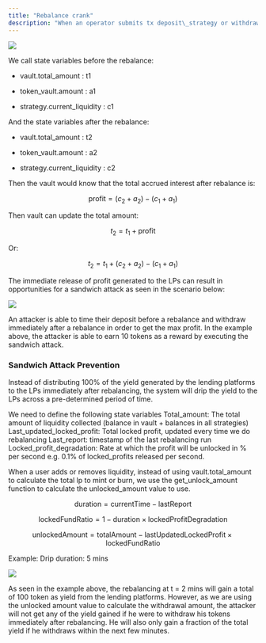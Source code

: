 ```yaml
---
title: "Rebalance crank"
description: "When an operator submits tx deposit\_strategy or withdraw_strategy, we call this the rebalance crank."
---
```


<Frame>
  <img src="/images/dynamic-vault-integration/dynamic-vaults/hermes-meteoras-keeper/image-1.png" />
</Frame>

We call state variables before the rebalance:

* vault.total\_amount : t1

* token\_vault.amount : a1

* strategy.current\_liquidity : c1

And the state variables after the rebalance:

* vault.total\_amount : t2

* token\_vault.amount : a2

* strategy.current\_liquidity : c2

Then the vault would know that the total accrued interest after rebalance is:

$$
\text{profit} = (c_2 + a_2) - (c_1 + a_1)
$$

Then vault can update the total amount:

$$
t_2 = t_1 + \text{profit}
$$

Or:

$$
t_2 = t_1 + (c_2 + a_2) - (c_1 + a_1)
$$

The immediate release of profit generated to the LPs can result in opportunities for a sandwich attack as seen in the scenario below:

<Frame>
  <img src="/images/dynamic-vault-integration/dynamic-vaults/hermes-meteoras-keeper/image-2.png" />
</Frame>

An attacker is able to time their deposit before a rebalance and withdraw immediately after a rebalance in order to get the max profit. In the example above, the attacker is able to earn 10 tokens as a reward by executing the sandwich attack.

### Sandwich Attack Prevention

Instead of distributing 100% of the yield generated by the lending platforms to the LPs immediately after rebalancing, the system will drip the yield to the LPs across a pre-determined period of time.

We need to define the following state variables Total\_amount: The total amount of liquidity collected (balance in vault + balances in all strategies) Last\_updated\_locked\_profit: Total locked profit, updated every time we do rebalancing Last\_report: timestamp of the last rebalancing run Locked\_profit\_degradation: Rate at which the profit will be unlocked in % per second e.g. 0.1% of locked\_profits released per second.

When a user adds or removes liquidity, instead of using vault.total\_amount to calculate the total lp to mint or burn, we use the get\_unlock\_amount function to calculate the unlocked\_amount value to use.

$$
\text{duration} = \text{currentTime} - \text{lastReport}
$$

$$
\text{lockedFundRatio} = 1 - \text{duration} \times \text{lockedProfitDegradation}
$$

$$
\text{unlockedAmount} = \text{totalAmount} - \text{lastUpdatedLockedProfit} \times \text{lockedFundRatio}
$$

Example: Drip duration: 5 mins

<Frame>
  <img src="/images/dynamic-vault-integration/dynamic-vaults/hermes-meteoras-keeper/image-3.png" />
</Frame>

As seen in the example above, the rebalancing at t = 2 mins will gain a total of 100 token as yield from the lending platforms. However, as we are using the unlocked amount value to calculate the withdrawal amount, the attacker will not get any of the yield gained if he were to withdraw his tokens immediately after rebalancing. He will also only gain a fraction of the total yield if he withdraws within the next few minutes.
